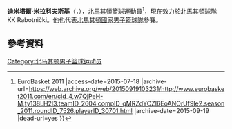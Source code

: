 '''迪米塔爾·米拉科夫斯基'''（{{lang-mk|'''Димитар Мираковски'''}}，{{bd|1981年|5月14日}}），[[北馬其頓|北馬其頓]]籃球運動員<ref name="dmirakovski">{{Cite web |url=http://www.eurobasket2011.com/en/cid_4,w7QjPeH-M,ty138LH2l3.teamID_2604.compID_qMRZdYCZI6EoANOrUf9le2.season_2011.roundID_7526.playerID_30701.html |title=Dimitar Mirakovski {{!}} EuroBasket 2011 |access-date=2015-07-18 |archive-url=https://web.archive.org/web/20150919103231/http://www.eurobasket2011.com/en/cid_4,w7QjPeH-M,ty138LH2l3.teamID_2604.compID_qMRZdYCZI6EoANOrUf9le2.season_2011.roundID_7526.playerID_30701.html |archive-date=2015-09-19 |dead-url=yes }}</ref>，現在效力於北馬其頓球隊KK Rabotnički。他也代表[[北馬其頓國家男子籃球隊|北馬其頓國家男子籃球隊]]參賽。

== 參考資料 == 
{{reflist}}

{{Authority control}}
{{DEFAULTSORT:Mirakovski}}
[[Category:北马其顿男子篮球运动员|Category:北马其顿男子篮球运动员]]